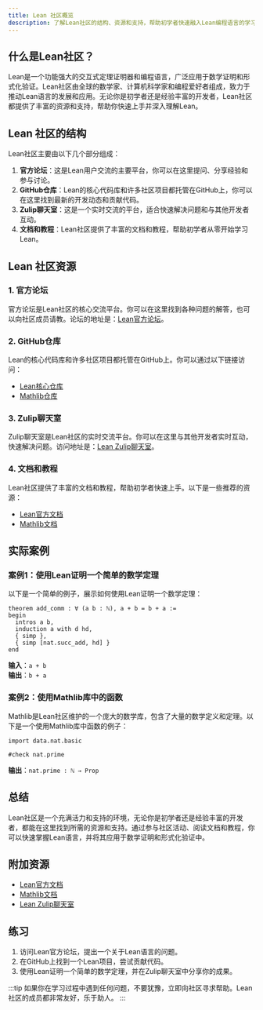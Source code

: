 ```yaml
---
title: Lean 社区概览
description: 了解Lean社区的结构、资源和支持，帮助初学者快速融入Lean编程语言的学习与开发。
---
```


## 什么是Lean社区？

Lean是一个功能强大的交互式定理证明器和编程语言，广泛应用于数学证明和形式化验证。Lean社区由全球的数学家、计算机科学家和编程爱好者组成，致力于推动Lean语言的发展和应用。无论你是初学者还是经验丰富的开发者，Lean社区都提供了丰富的资源和支持，帮助你快速上手并深入理解Lean。

## Lean 社区的结构

Lean社区主要由以下几个部分组成：

1. **官方论坛**：这是Lean用户交流的主要平台，你可以在这里提问、分享经验和参与讨论。
2. **GitHub仓库**：Lean的核心代码库和许多社区项目都托管在GitHub上，你可以在这里找到最新的开发动态和贡献代码。
3. **Zulip聊天室**：这是一个实时交流的平台，适合快速解决问题和与其他开发者互动。
4. **文档和教程**：Lean社区提供了丰富的文档和教程，帮助初学者从零开始学习Lean。

## Lean 社区资源

### 1. 官方论坛

官方论坛是Lean社区的核心交流平台。你可以在这里找到各种问题的解答，也可以向社区成员请教。论坛的地址是：[Lean官方论坛](https://leanprover.zulipchat.com)。

### 2. GitHub仓库

Lean的核心代码库和许多社区项目都托管在GitHub上。你可以通过以下链接访问：

- [Lean核心仓库](https://github.com/leanprover/lean4)
- [Mathlib仓库](https://github.com/leanprover-community/mathlib)

### 3. Zulip聊天室

Zulip聊天室是Lean社区的实时交流平台。你可以在这里与其他开发者实时互动，快速解决问题。访问地址是：[Lean Zulip聊天室](https://leanprover.zulipchat.com)。

### 4. 文档和教程

Lean社区提供了丰富的文档和教程，帮助初学者快速上手。以下是一些推荐的资源：

- [Lean官方文档](https://leanprover.github.io/lean4/doc/)
- [Mathlib文档](https://leanprover-community.github.io/mathlib_docs/)

## 实际案例

### 案例1：使用Lean证明一个简单的数学定理

以下是一个简单的例子，展示如何使用Lean证明一个数学定理：

```lean
theorem add_comm : ∀ (a b : ℕ), a + b = b + a :=
begin
  intros a b,
  induction a with d hd,
  { simp },
  { simp [nat.succ_add, hd] }
end
```

**输入**：`a + b`  
**输出**：`b + a`

### 案例2：使用Mathlib库中的函数

Mathlib是Lean社区维护的一个庞大的数学库，包含了大量的数学定义和定理。以下是一个使用Mathlib库中函数的例子：

```lean
import data.nat.basic

#check nat.prime
```

**输出**：`nat.prime : ℕ → Prop`

## 总结

Lean社区是一个充满活力和支持的环境，无论你是初学者还是经验丰富的开发者，都能在这里找到所需的资源和支持。通过参与社区活动、阅读文档和教程，你可以快速掌握Lean语言，并将其应用于数学证明和形式化验证中。

## 附加资源

- [Lean官方文档](https://leanprover.github.io/lean4/doc/)
- [Mathlib文档](https://leanprover-community.github.io/mathlib_docs/)
- [Lean Zulip聊天室](https://leanprover.zulipchat.com)

## 练习

1. 访问Lean官方论坛，提出一个关于Lean语言的问题。
2. 在GitHub上找到一个Lean项目，尝试贡献代码。
3. 使用Lean证明一个简单的数学定理，并在Zulip聊天室中分享你的成果。

:::tip
如果你在学习过程中遇到任何问题，不要犹豫，立即向社区寻求帮助。Lean社区的成员都非常友好，乐于助人。
:::